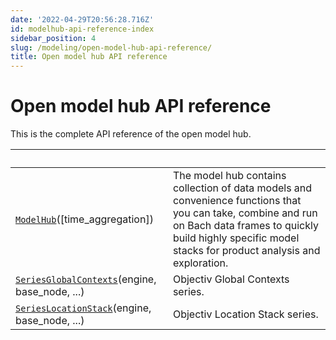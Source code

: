 ```yaml
---
date: '2022-04-29T20:56:28.716Z'
id: modelhub-api-reference-index
sidebar_position: 4
slug: /modeling/open-model-hub-api-reference/
title: Open model hub API reference
---
```


# Open model hub API reference

This is the complete API reference of the open model hub.

| &nbsp;                                            | &nbsp;                                                                                                                                                                                                                 |
| ------------------------------------------------- | --------------------------------------------------------------------------------------------------------------------------------------------------------------------------------------------------------------------- |
| [`ModelHub`](/docs/modeling/modelhub-api-reference/ModelHub/modelhub.ModelHub/#modelhub.ModelHub)([time_aggregation])                      | The model hub contains collection of data models and convenience functions that you can take, combine and run on Bach data frames to quickly build highly specific model stacks for product analysis and exploration.  |
| [`SeriesGlobalContexts`](/docs/modeling/modelhub-api-reference/SeriesGlobalContexts/modelhub.SeriesGlobalContexts/#modelhub.SeriesGlobalContexts)(engine, base_node, ...)      | Objectiv Global Contexts series.                                                                                                                                                                                       |
| [`SeriesLocationStack`](/docs/modeling/modelhub-api-reference/SeriesLocationStack/modelhub.SeriesLocationStack/#modelhub.SeriesLocationStack)(engine, base_node, ...)       | Objectiv Location Stack series.                                                                                                                                                                                        |
